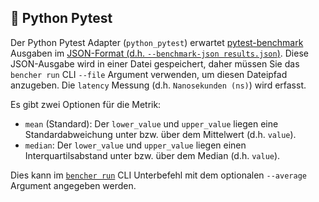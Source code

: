 
## 🐍 Python Pytest

Der Python Pytest Adapter (`python_pytest`) erwartet [pytest-benchmark](https://github.com/ionelmc/pytest-benchmark) Ausgaben im [JSON-Format (d.h. `--benchmark-json results.json`)](https://pytest-benchmark.readthedocs.io/en/latest/usage.html#commandline-options).
Diese JSON-Ausgabe wird in einer Datei gespeichert, daher müssen Sie das `bencher run` CLI `--file` Argument verwenden, um diesen Dateipfad anzugeben.
Die `latency` Messung (d.h. `Nanosekunden (ns)`) wird erfasst.

<Pytest />

Es gibt zwei Optionen für die Metrik:
- `mean` (Standard): Der `lower_value` und `upper_value` liegen eine Standardabweichung unter bzw. über dem Mittelwert (d.h. `value`).
- `median`: Der `lower_value` und `upper_value` liegen einen Interquartilsabstand unter bzw. über dem Median (d.h. `value`).

Dies kann im <code><a href="/de/docs/explanation/bencher-run/">bencher run</a></code> CLI Unterbefehl mit dem optionalen `--average` Argument angegeben werden.
